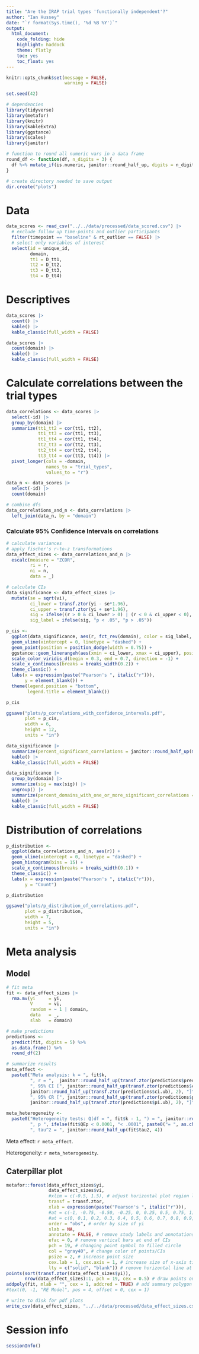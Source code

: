 ```yaml
---
title: "Are the IRAP trial types 'functionally independent'?"
author: "Ian Hussey"
date: "`r format(Sys.time(), '%d %B %Y')`"
output:
  html_document:
    code_folding: hide
    highlight: haddock
    theme: flatly
    toc: yes
    toc_float: yes
---
```


```r
knitr::opts_chunk$set(message = FALSE,
                      warning = FALSE)
```

```r

set.seed(42)

# dependencies
library(tidyverse)
library(metafor)
library(knitr)
library(kableExtra)
library(ggstance)
library(scales) 
library(janitor)

# function to round all numeric vars in a data frame
round_df <- function(df, n_digits = 3) {
  df %>% mutate_if(is.numeric, janitor::round_half_up, digits = n_digits)
}

# create directory needed to save output
dir.create("plots")

```

# Data 

```r

data_scores <- read_csv("../../data/processed/data_scored.csv") |>
  # exclude follow up time-points and outlier participants
  filter(timepoint == "baseline" & rt_outlier == FALSE) |>
  # select only variables of interest
  select(id = unique_id,
         domain, 
         tt1 = D_tt1,
         tt2 = D_tt2,
         tt3 = D_tt3,
         tt4 = D_tt4)

```

# Descriptives

```r

data_scores |>
  count() |>
  kable() |>
  kable_classic(full_width = FALSE)

data_scores |>
  count(domain) |>
  kable() |>
  kable_classic(full_width = FALSE)

```

# Calculate correlations between the trial types

```r

data_correlations <- data_scores |>
  select(-id) |>
  group_by(domain) |>
  summarize(tt1_tt2 = cor(tt1, tt2),
            tt1_tt3 = cor(tt1, tt3),
            tt1_tt4 = cor(tt1, tt4),
            tt2_tt3 = cor(tt2, tt3),
            tt2_tt4 = cor(tt2, tt4),
            tt3_tt4 = cor(tt3, tt4)) |>
  pivot_longer(cols = -domain,
               names_to = "trial_types",
               values_to = "r")

data_n <- data_scores |>
  select(-id) |>
  count(domain) 

# combine dfs
data_correlations_and_n <- data_correlations |>
  left_join(data_n, by = "domain")

```

### Calculate 95% Confidence Intervals on correlations

```r

# calculate variances
# apply fischer's r-to-z transformations
data_effect_sizes <- data_correlations_and_n |>
  escalc(measure = "ZCOR", 
         ri = r, 
         ni = n,
         data = _)

# calculate CIs
data_significance <- data_effect_sizes |>
  mutate(se = sqrt(vi),
         ci_lower = transf.ztor(yi - se*1.96),
         ci_upper = transf.ztor(yi + se*1.96),
         sig = ifelse((r > 0 & ci_lower > 0) | (r < 0 & ci_upper < 0), TRUE, FALSE),
         sig_label = ifelse(sig, "p < .05", "p > .05"))

p_cis <- 
  ggplot(data_significance, aes(r, fct_rev(domain), color = sig_label, group = trial_types)) +
  geom_vline(xintercept = 0, linetype = "dashed") +
  geom_point(position = position_dodge(width = 0.75)) +
  ggstance::geom_linerangeh(aes(xmin = ci_lower, xmax = ci_upper), position = position_dodge(width = 0.75)) +
  scale_color_viridis_d(begin = 0.3, end = 0.7, direction = -1) +
  scale_x_continuous(breaks = breaks_width(0.2)) +
  theme_classic() +
  labs(x = expression(paste("Pearson's ", italic("r"))),
       y = element_blank()) +
  theme(legend.position = "bottom",
        legend.title = element_blank())

p_cis

ggsave("plots/p_correlations_with_confidence_intervals.pdf",
       plot = p_cis,
       width = 6,
       height = 12,
       units = "in")

data_significance |>
  summarize(percent_significant_correlations = janitor::round_half_up(mean(sig*100), 1)) |>
  kable() |>
  kable_classic(full_width = FALSE)

data_significance |>
  group_by(domain) |>
  summarize(sig = max(sig)) |>
  ungroup() |>
  summarize(percent_domains_with_one_or_more_significant_correlations = janitor::round_half_up(mean(sig*100), 1)) |>
  kable() |>
  kable_classic(full_width = FALSE)

```

# Distribution of correlations

```r

p_distribution <- 
  ggplot(data_correlations_and_n, aes(r)) +
  geom_vline(xintercept = 0, linetype = "dashed") +
  geom_histogram(bins = 15) +
  scale_x_continuous(breaks = breaks_width(0.1)) +
  theme_classic() +
  labs(x = expression(paste("Pearson's ", italic("r"))),
       y = "Count")

p_distribution

ggsave("plots/p_distribution_of_correlations.pdf",
       plot = p_distribution,
       width = 7,
       height = 5,
       units = "in")

```

# Meta analysis

## Model

```r

# fit meta
fit <- data_effect_sizes |>
  rma.mv(yi     = yi, 
         V      = vi, 
         random = ~ 1 | domain,
         data   = _,
         slab   = domain)

# make predictions 
predictions <-
  predict(fit, digits = 5) %>%
  as.data.frame() %>%
  round_df(2) 

# summarize results
meta_effect <- 
  paste0("Meta analysis: k = ", fit$k, 
         ", r = ",  janitor::round_half_up(transf.ztor(predictions$pred), 2), 
         ", 95% CI [", janitor::round_half_up(transf.ztor(predictions$ci.lb), 2), ", ", 
         janitor::round_half_up(transf.ztor(predictions$ci.ub), 2), "]", 
         ", 95% CR [", janitor::round_half_up(transf.ztor(predictions$pi.lb), 2), ", ", 
         janitor::round_half_up(transf.ztor(predictions$pi.ub), 2), "]") 

meta_heterogeneity <- 
  paste0("Heterogeneity tests: Q(df = ", fit$k - 1, ") = ", janitor::round_half_up(fit$QE, 2), 
         ", p ", ifelse(fit$QEp < 0.0001, "< .0001", paste0("= ", as.character(janitor::round_half_up(fit$QEp, 4)))),
         ", tau^2 = ", janitor::round_half_up(fit$tau2, 4))

```

Meta effect: `r meta_effect`.

Heterogeneity: `r meta_heterogeneity`.

## Caterpillar plot

```r

metafor::forest(data_effect_sizes$yi, 
                data_effect_sizes$vi,
                #xlim = c(-0.5, 1.5), # adjust horizontal plot region limits
                transf = transf.ztor,
                xlab = expression(paste("Pearson's ", italic("r"))),
                #at = c(-1, -0.75, -0.50, -0.25, 0, 0.25, 0.5, 0.75, 1),
                #at = c(0, 0.1, 0.2, 0.3, 0.4, 0.5, 0.6, 0.7, 0.8, 0.9, 1.0),
                order = "obs", # order by size of yi
                slab = NA, 
                annotate = FALSE, # remove study labels and annotations
                efac = 0, # remove vertical bars at end of CIs
                pch = 19, # changing point symbol to filled circle
                col = "gray40", # change color of points/CIs
                psize = 2, # increase point size
                cex.lab = 1, cex.axis = 1, # increase size of x-axis title/labels
                lty = c("solid", "blank")) # remove horizontal line at top of plot
points(sort(transf.ztor(data_effect_sizes$yi)), 
       nrow(data_effect_sizes):1, pch = 19, cex = 0.5) # draw points one more time to make them easier to see
addpoly(fit, mlab = "", cex = 1, addcred = TRUE) # add summary polygon at bottom and text
#text(0, -1, "RE Model", pos = 4, offset = 0, cex = 1)

# write to disk for pdf plots
write_csv(data_effect_sizes, "../../data/processed/data_effect_sizes.csv")

```

# Session info

```r

sessionInfo()

```


